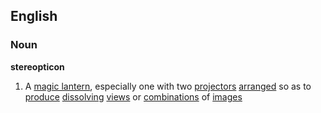 ==English==
===Noun===
'''stereopticon'''
#A [[magic lantern]], especially one with two [[projector]]s [[arrange]]d so as to [[produce]] [[dissolving]] [[views]] or [[combination]]s of [[image]]s